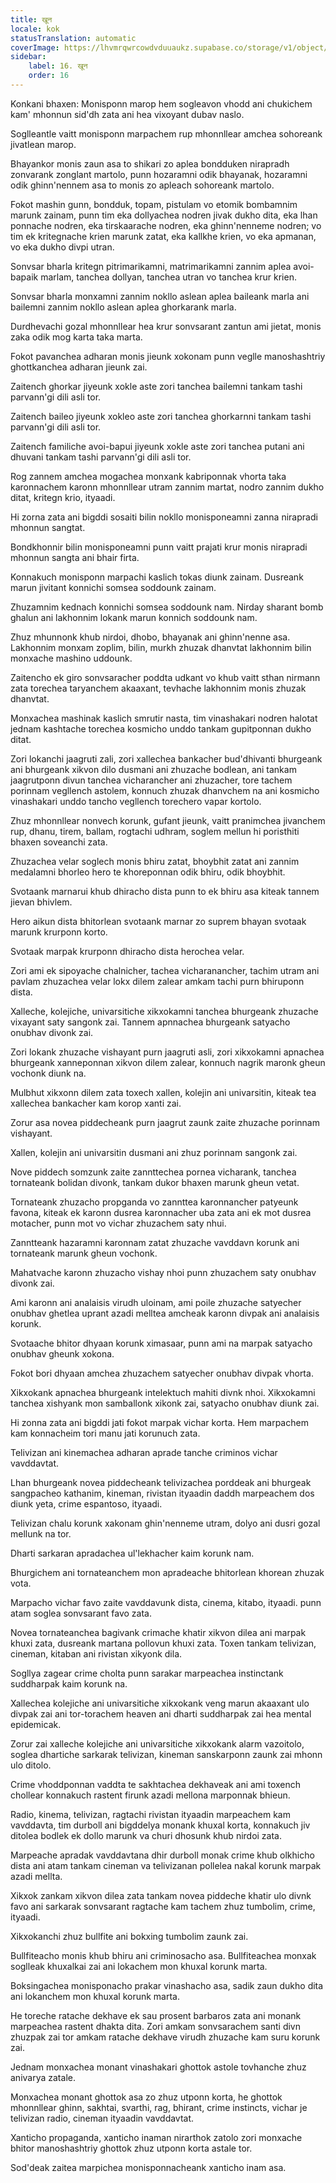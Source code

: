```yaml
---
title: खून
locale: kok
statusTranslation: automatic
coverImage: https://lhvmrqwrcowdvduuaukz.supabase.co/storage/v1/object/public/strapi-uploads/small_cover-educacion-fundamental.webp-2d51a7828a2b1309555be27f7e2a61a0.webp
sidebar:
    label: 16. खून
    order: 16
---
```

Konkani bhaxen: Monisponn marop hem sogleavon vhodd ani chukichem kam' mhonnun sid'dh zata ani hea vixoyant dubav naslo.

Soglleantle vaitt monisponn marpachem rup mhonnllear amchea sohoreank jivatlean marop.

Bhayankor monis zaun asa to shikari zo aplea bondduken nirapradh zonvarank zonglant martolo, punn hozaramni odik bhayanak, hozaramni odik ghinn'nennem asa to monis zo apleach sohoreank martolo.

Fokot mashin gunn, bondduk, topam, pistulam vo etomik bombamnim marunk zainam, punn tim eka dollyachea nodren jivak dukho dita, eka lhan ponnache nodren, eka tirskaarache nodren, eka ghinn'nenneme nodren; vo tim ek kritegnache krien marunk zatat, eka kallkhe krien, vo eka apmanan, vo eka dukho divpi utran.

Sonvsar bharla kritegn pitrimarikamni, matrimarikamni zannim aplea avoi-bapaik marlam, tanchea dollyan, tanchea utran vo tanchea krur krien.

Sonvsar bharla monxamni zannim nokllo aslean aplea baileank marla ani bailemni zannim nokllo aslean aplea ghorkarank marla.

Durdhevachi gozal mhonnllear hea krur sonvsarant zantun ami jietat, monis zaka odik mog karta taka marta.

Fokot pavanchea adharan monis jieunk xokonam punn veglle manoshashtriy ghottkanchea adharan jieunk zai.

Zaitench ghorkar jiyeunk xokle aste zori tanchea bailemni tankam tashi parvann'gi dili asli tor.

Zaitench baileo jiyeunk xokleo aste zori tanchea ghorkarnni tankam tashi parvann'gi dili asli tor.

Zaitench familiche avoi-bapui jiyeunk xokle aste zori tanchea putani ani dhuvani tankam tashi parvann'gi dili asli tor.

Rog zannem amchea mogachea monxank kabriponnak vhorta taka karonnachem karonn mhonnllear utram zannim martat, nodro zannim dukho ditat, kritegn krio, ityaadi.

Hi zorna zata ani bigddi sosaiti bilin nokllo monisponeamni zanna nirapradi mhonnun sangtat.

Bondkhonnir bilin monisponeamni punn vaitt prajati krur monis nirapradi mhonnun sangta ani bhair firta.

Konnakuch monisponn marpachi kaslich tokas diunk zainam. Dusreank marun jivitant konnichi somsea soddounk zainam.

Zhuzamnim kednach konnichi somsea soddounk nam. Nirday sharant bomb ghalun ani lakhonnim lokank marun konnich soddounk nam.

Zhuz mhunnonk khub nirdoi, dhobo, bhayanak ani ghinn'nenne asa. Lakhonnim monxam zoplim, bilin, murkh zhuzak dhanvtat lakhonnim bilin monxache mashino uddounk.

Zaitencho ek giro sonvsaracher poddta udkant vo khub vaitt sthan nirmann zata torechea taryanchem akaaxant, tevhache lakhonnim monis zhuzak dhanvtat.

Monxachea mashinak kaslich smrutir nasta, tim vinashakari nodren halotat jednam kashtache torechea kosmicho unddo tankam gupitponnan dukho ditat.

Zori lokanchi jaagruti zali, zori xallechea bankacher bud'dhivanti bhurgeank ani bhurgeank xikvon dilo dusmani ani zhuzache bodlean, ani tankam jaagrutponn divun tanchea vicharancher ani zhuzacher, tore tachem porinnam vegllench astolem, konnuch zhuzak dhanvchem na ani kosmicho vinashakari unddo tancho vegllench torechero vapar kortolo.

Zhuz mhonnllear nonvech korunk, gufant jieunk, vaitt pranimchea jivanchem rup, dhanu, tirem, ballam, rogtachi udhram, soglem mellun hi poristhiti bhaxen soveanchi zata.

Zhuzachea velar soglech monis bhiru zatat, bhoybhit zatat ani zannim medalamni bhorleo hero te khoreponnan odik bhiru, odik bhoybhit.

Svotaank marnarui khub dhiracho dista punn to ek bhiru asa kiteak tannem jievan bhivlem.

Hero aikun dista bhitorlean svotaank marnar zo suprem bhayan svotaak marunk krurponn korto.

Svotaak marpak krurponn dhiracho dista herochea velar.

Zori ami ek sipoyache chalnicher, tachea vicharanancher, tachim utram ani pavlam zhuzachea velar lokx dilem zalear amkam tachi purn bhiruponn dista.

Xalleche, kolejiche, univarsitiche xikxokamni tanchea bhurgeank zhuzache vixayant saty sangonk zai. Tannem apnnachea bhurgeank satyacho onubhav divonk zai.

Zori lokank zhuzache vishayant purn jaagruti asli, zori xikxokamni apnachea bhurgeank xanneponnan xikvon dilem zalear, konnuch nagrik maronk gheun vochonk diunk na.

Mulbhut xikxonn dilem zata toxech xallen, kolejin ani univarsitin, kiteak tea xallechea bankacher kam korop xanti zai.

Zorur asa novea piddecheank purn jaagrut zaunk zaite zhuzache porinnam vishayant.

Xallen, kolejin ani univarsitin dusmani ani zhuz porinnam sangonk zai.

Nove piddech somzunk zaite zannttechea pornea vicharank, tanchea tornateank bolidan divonk, tankam dukor bhaxen marunk gheun vetat.

Tornateank zhuzacho propganda vo zannttea karonnancher patyeunk favona, kiteak ek karonn dusrea karonnacher uba zata ani ek mot dusrea motacher, punn mot vo vichar zhuzachem saty nhui.

Zanntteank hazaramni karonnam zatat zhuzache vavddavn korunk ani tornateank marunk gheun vochonk.

Mahatvache karonn zhuzacho vishay nhoi punn zhuzachem saty onubhav divonk zai.

Ami karonn ani analaisis virudh uloinam, ami poile zhuzache satyecher onubhav ghetlea uprant azadi melltea amcheak karonn divpak ani analaisis korunk.

Svotaache bhitor dhyaan korunk ximasaar, punn ami na marpak satyacho onubhav gheunk xokona.

Fokot bori dhyaan amchea zhuzachem satyecher onubhav divpak vhorta.

Xikxokank apnachea bhurgeank intelektuch mahiti divnk nhoi. Xikxokamni tanchea xishyank mon samballonk xikonk zai, satyacho onubhav diunk zai.

Hi zonna zata ani bigddi jati fokot marpak vichar korta. Hem marpachem kam konnacheim tori manu jati korunuch zata.

Telivizan ani kinemachea adharan aprade tanche criminos vichar vavddavtat.

Lhan bhurgeank novea piddecheank telivizachea porddeak ani bhurgeak sangpacheo kathanim, kineman, rivistan ityaadin daddh marpeachem dos diunk yeta, crime espantoso, ityaadi.

Telivizan chalu korunk xakonam ghin'nenneme utram, dolyo ani dusri gozal mellunk na tor.

Dharti sarkaran apradachea ul'lekhacher kaim korunk nam.

Bhurgichem ani tornateanchem mon apradeache bhitorlean khorean zhuzak vota.

Marpacho vichar favo zaite vavddavunk dista, cinema, kitabo, ityaadi. punn atam soglea sonvsarant favo zata.

Novea tornateanchea bagivank crimache khatir xikvon dilea ani marpak khuxi zata, dusreank martana pollovun khuxi zata. Toxen tankam telivizan, cineman, kitaban ani rivistan xikyonk dila.

Sogllya zagear crime cholta punn sarakar marpeachea instinctank suddharpak kaim korunk na.

Xallechea kolejiche ani univarsitiche xikxokank veng marun akaaxant ulo divpak zai ani tor-torachem heaven ani dharti suddharpak zai hea mental epidemicak.

Zorur zai xalleche kolejiche ani univarsitiche xikxokank alarm vazoitolo, soglea dhartiche sarkarak telivizan, kineman sanskarponn zaunk zai mhonn ulo ditolo.

Crime vhoddponnan vaddta te sakhtachea dekhaveak ani ami toxench chollear konnakuch rastent firunk azadi mellona marponnak bhieun.

Radio, kinema, telivizan, ragtachi rivistan ityaadin marpeachem kam vavddavta, tim durboll ani bigddelya monank khuxal korta, konnakuch jiv ditolea bodlek ek dollo marunk va churi dhosunk khub nirdoi zata.

Marpeache apradak vavddavtana dhir durboll monak crime khub olkhicho dista ani atam tankam cineman va telivizanan pollelea nakal korunk marpak azadi mellta.

Xikxok zankam xikvon dilea zata tankam novea piddeche khatir ulo divnk favo ani sarkarak sonvsarant ragtache kam tachem zhuz tumbolim, crime, ityaadi.

Xikxokanchi zhuz bullfite ani bokxing tumbolim zaunk zai.

Bullfiteacho monis khub bhiru ani criminosacho asa. Bullfiteachea monxak soglleak khuxalkai zai ani lokachem mon khuxal korunk marta.

Boksingachea monisponacho prakar vinashacho asa, sadik zaun dukho dita ani lokanchem mon khuxal korunk marta.

He toreche ratache dekhave ek sau prosent barbaros zata ani monank marpeachea rastent dhakta dita. Zori amkam sonvsarachem santi divn zhuzpak zai tor amkam ratache dekhave virudh zhuzache kam suru korunk zai.

Jednam monxachea monant vinashakari ghottok astole tovhanche zhuz anivarya zatale.

Monxachea monant ghottok asa zo zhuz utponn korta, he ghottok mhonnllear ghinn, sakhtai, svarthi, rag, bhirant, crime instincts, vichar je telivizan radio, cineman ityaadin vavddavtat.

Xanticho propaganda, xanticho inaman nirarthok zatolo zori monxache bhitor manoshashtriy ghottok zhuz utponn korta astale tor.

Sod'deak zaitea marpichea monisponnacheank xanticho inam asa.

